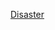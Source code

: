 {{Portal|俄羅斯}}
{{Year by category
|m=2
|c=0
|d=1
|y=7
|cat=俄羅斯災難
|sortkey=Russia
|parent=俄羅斯各年災難
|subcat=2017年各国灾难
}}

[[Category:2017年俄羅斯|Disaster]]